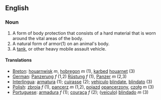 ==English==

===Noun===
#A form of body protection that consists of a hard material that is worn around the vital areas of the body.
#A natural form of armor(1) on an animal's body.
#A [[tank]], or other heavy mobile assault vehicle.
====Translations====
*[[Breton]]: [[houarnwisk]] ''m'', [[hobregon]] ''m'' (1), [[karbed]] [[houarnet]] (3)
*[[German]]: [[Panzerung]] ''f'' (1,2) [[Rüstung]] ''f'' (1), [[Panzer]] ''m'' (2,3)
*[[Interlingua]]: [[armatura]] (1); [[cuirasse]] (2); [[vehiculo]] [[blindate]], [[blindato]] (3)
*[[Polish]]: [[zbroja]] ''f'' (1), [[pancerz]] ''m'' (1,2), [[pojazd]] [[opancerzony]], [[czołg]] ''m'' (3)
*[[Portuguese]]: [[armadura]] ''f'' (1); [[couraça]] ''f'' (2); ([[veículo]]) [[blindado]] ''m'' (3)